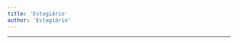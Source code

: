 ```yaml
---
title: 'Estagiário'
author: 'Estagiário'
---
```


---

<CharacterInfo
    name='Estagiário'
    image='/assets/icons/otom/wiki media/chars/estagiario.png' 
    caption='por que você não vai jogar baseball?'
    icon='/assets/icons/otom/wiki media/icons/Estagiario.png'
    nickname='N/A'
    pronouns='ele/dele'
    species='Caneta esferográfica'
    voice='Master'
    hobbies='Estudante de direito, Cybersegurança'
/>